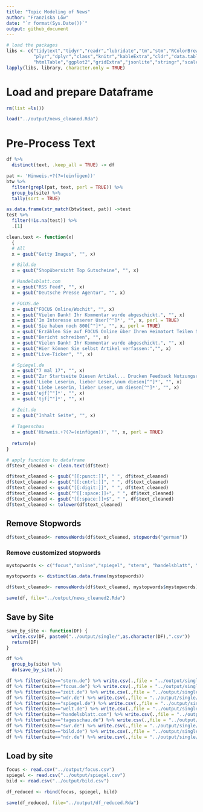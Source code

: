 ```yaml
---
title: "Topic Modeling of News"
author: "Franziska Löw"
date: "`r format(Sys.Date())`"
output: github_document
---
```


```r
# load the packages
libs <- c("tidytext","tidyr","readr","lubridate","tm","stm","RColorBrewer",
          "plyr","dplyr","class","knitr","kableExtra","cldr","data.table",
          "htmlTable","ggplot2","gridExtra","jsonlite","stringr","scales","rjson")
lapply(libs, library, character.only = TRUE)

```

# Load and prepare Dataframe

```r
rm(list =ls())

load("../output/news_cleaned.Rda")
```

# Pre-Process Text

```r
df %>%
  distinct(text, .keep_all = TRUE) -> df
```


```r
pat <- 'Hinweis.+?(?=(einfügen))'
btw %>%
  filter(grepl(pat, text, perl = TRUE)) %>%
  group_by(site) %>%
  tally(sort = TRUE)
```
```r
as.data.frame(str_match(btw$text, pat)) ->test
test %>%
  filter(!is.na(test)) %>%
  .[1]
```


```r
clean.text <- function(x)
  {
  # All
  x = gsub("Getty Images", "", x)

  # Bild.de
  x = gsub("Shopübersicht Top Gutscheine", "", x)

  # Handelsblatt.com
  x = gsub("RSS Feed", "", x)
  x = gsub("Deutsche Presse Agentur", "", x)

  # FOCUS.de
  x = gsub("FOCUS Online/Wochit", "", x)
  x = gsub("Vielen Dank! Ihr Kommentar wurde abgeschickt.", "", x)
  x = gsub('Im Interesse unserer User[^"]*', "", x, perl = TRUE)
  x = gsub('Sie haben noch 800[^"]*', "", x, perl = TRUE)
  x = gsub('Erzählen Sie auf FOCUS Online über Ihren Heimatort Teilen Sie Ihren Artikel und Ihr Foto', "", x, perl = TRUE)
  x = gsub("Bericht schreiben", "", x)
  x = gsub("Vielen Dank! Ihr Kommentar wurde abgeschickt.", "", x)
  x = gsub("Hier können Sie selbst Artikel verfassen:","", x)
  x = gsub("Live-Ticker", "", x)

  # Spiegel.de
  x = gsub("7 mal 17", "", x)
  x = gsub("Zur Startseite Diesen Artikel... Drucken Feedback Nutzungsrechte", "", x)
  x = gsub('Liebe Leserin, lieber Leser,\num diesen[^"]*', "", x)
  x = gsub('Liebe Leserin, lieber Leser, um diesen[^"]*', "", x)
  x = gsub('ejf[^"]*', "", x)
  x = gsub('tjf[^"]*', "", x)

  # Zeit.de
  x = gsub("Inhalt Seite", "", x)
  
  # Tagesschau
  x = gsub('Hinweis.+?(?=(einfügen))', "", x, perl = TRUE)
  
  return(x)
}

# apply function to dataframe
df$text_cleaned <- clean.text(df$text)
```

```r
df$text_cleaned <- gsub("[[:punct:]]", " ", df$text_cleaned)
df$text_cleaned <- gsub("[[:cntrl:]]", " ", df$text_cleaned)
df$text_cleaned <- gsub("[[:digit:]]", " ", df$text_cleaned)
df$text_cleaned <- gsub("^[[:space:]]+", " ", df$text_cleaned)
df$text_cleaned <- gsub("[[:space:]]+$", " ", df$text_cleaned)
df$text_cleaned <- tolower(df$text_cleaned)
```

## Remove Stopwords
```r
df$text_cleaned<- removeWords(df$text_cleaned, stopwords("german"))
```

### Remove customized stopwords
```r
mystopwords <- c("focus","online","spiegel", "stern", "handelsblatt", "de", "bild","bildplus", "zeit", "ersten", "tagesschau", "wdr", "ndr", "ich","sie","passwort","kommentar","wurde","ihr","der","im","artikel","mehr","ihren","foto","e", "uhr","videolänge","dass","mindestens","das","mail","die","schon","neuer abschnitt", "login", "loggen", "inaktiv", "nwmi", "nwnoa", "polizei","beim","dpa","video","quelle","afp","witters","fotogalerie", "registrierter","als","spiegel","vielen","in","es","bitte","dank","unserer","nutzer","sei","beitrag","user","seit","zeichen", "datenschutzerklärung","premium","nutzungsbedingungen","nutzungsrechte","pflichtfelder","registrierung","anzeige","großbuchstaben","sonderzeichen","html","seitennavigation","fullscreen","statista","club","sagte","borenda","spreepicture","shopübersicht")

mystopwords <- distinct(as.data.frame(mystopwords))

df$text_cleaned<- removeWords(df$text_cleaned, mystopwords$mystopwords)
```

```r
save(df, file="../output/news_cleaned2.Rda")
```

## Save by Site
```r
save_by_site <- function(DF) {
  write.csv(DF, paste0("../output/single/",as.character(DF),".csv"))
  return(DF)
}

df %>%
  group_by(site) %>%
  do(save_by_site(.))
```

```r
df %>% filter(site=="stern.de") %>% write.csv(.,file = "../output/single/stern.csv")
df %>% filter(site=="focus.de") %>% write.csv(.,file = "../output/single/focus.csv")
df %>% filter(site=="zeit.de") %>% write.csv(.,file = "../output/single/zeit.csv")
df %>% filter(site=="wdr.de") %>% write.csv(.,file = "../output/single/wdr.csv")
df %>% filter(site=="spiegel.de") %>% write.csv(.,file = "../output/single/spiegel.csv")
df %>% filter(site=="welt.de") %>% write.csv(.,file = "../output/single/welt.csv")
df %>% filter(site=="handelsblatt.com") %>% write.csv(.,file = "../output/single/handelsblatt.csv")
df %>% filter(site=="tagesschau.de") %>% write.csv(.,file = "../output/single/tagesschau.csv")
df %>% filter(site=="swr.de") %>% write.csv(.,file = "../output/single/swr.csv")
df %>% filter(site=="bild.de") %>% write.csv(.,file = "../output/single/bild.csv")
df %>% filter(site=="ndr.de") %>% write.csv(.,file = "../output/single/ndr.csv")
```

## Load by site
```r
focus <- read.csv("../output/focus.csv")
spiegel <- read.csv("../output/spiegel.csv")
bild <- read.csv("../output/bild.csv")

df_reduced <- rbind(focus, spiegel, bild)
```



```r
save(df_reduced, file="../output/df_reduced.Rda")
```

